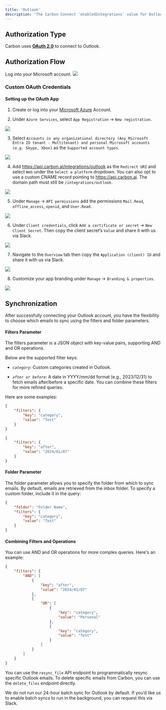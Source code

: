```yaml
---
title: 'Outlook'
description: 'The Carbon Connect `enabledIntegrations` value for Outlook is `OUTLOOK`.'
---
```


## Authorization Type

Carbon uses **[OAuth 2.0](https://learn.microsoft.com/en-us/onedrive/developer/rest-api/getting-started/msa-oauth?view=odsp-graph-online)** to connect to Outlook.

## Authorization Flow

Log into your Microsoft account.
![](https://i.ibb.co/86FPknL/Screen-Shot-2023-08-31-at-4-41-48-PM.png)

### Custom OAuth Credentials

#### Setting up the OAuth App

1. Create or log into your [Microsoft Azure](https://portal.azure.com/) Account.

2. Under `Azure Services`, select `App Registration` -> `New registration`.

![](https://i.ibb.co/SPR4ztF/Screen-Shot-2023-09-08-at-2-52-56-PM.png)

3. Select `Accounts in any organizational directory (Any Microsoft Entra ID tenant - Multitenant) and personal Microsoft accounts (e.g. Skype, Xbox)` as the `Supported account types`.

![](https://i.ibb.co/qBLpg1r/Screen-Shot-2023-09-12-at-11-09-28-PM.png)

4. Add https://api.carbon.ai/integrations/outlook as the `Redirect URI` and select `Web` under the `Select a platform` dropdown. You can also opt to use a custom CNAME record pointing to https://api.carbon.ai. The domain path must still be `/integrations/outlook`.

![](https://i.ibb.co/9NTZycz/Screen-Shot-2023-09-08-at-2-59-16-PM.png)

5. Under `Manage` -> `API permissions` add the permissions `Mail.Read`, `offline_access`, `openid`, and `User.Read`.

![](https://i.ibb.co/VTGK90Z/Onedrive-1.png)

6. Under `Client credentials`, click `Add a certificate or secret` -> `New Client Secret`. Then copy the client secret’s `Value` and share it with us via Slack.

![](https://i.ibb.co/0tghs0p/Screen-Shot-2023-09-08-at-3-13-30-PM.png)

7. Navigate to the `Overview` tab then copy the `Application (client) ID` and share it with us via Slack.

![](https://i.ibb.co/KGWzr1H/Screen-Shot-2023-09-12-at-11-14-08-PM.png)

8. Customize your app branding under `Manage` -> `Branding & properties`.

![](https://i.ibb.co/HrS9Cxj/Screen-Shot-2023-09-08-at-3-24-16-PM.png)

## Synchronization

After successfully connecting your Outlook account, you have the flexibility to choose which emails to sync using the filters and folder parameters.

#### Filters Parameter
The filters parameter is a JSON object with key-value pairs, supporting AND and OR operations. 

Below are the supported filter keys:

- _*`category`*_: Custom categories created in Outlook.

- _*`after or before`*_: A date in YYYY/mm/dd format (e.g., 2023/12/31) to fetch emails after/before a specific date.
You can combine these filters for more refined queries. 

Here are some examples:

```json
{
    "filters": {
        "key": "category",
        "value": "Test"
    }
}
```

```json
{
    "filters": {
        "key": "after",
        "value": "2024/01/07"
    }
}
```
#### Folder Parameter
The folder parameter allows you to specify the folder from which to sync emails. By default, emails are retrieved from the inbox folder. To specify a custom folder, include it in the query:

```json
{
    "folder": "Folder Name",
    "filters": {
        "key": "category",
        "value": "Test"
    }
}
```

#### Combining Filters and Operations
You can use AND and OR operations for more complex queries. Here's an example:

```json
{
    "filters": {
        "AND": [
            {
                "key": "after",
                "value": "2024/01/07"
            },
            {
                "OR": [
                    {
                        "key": "category",
                        "value": "Personal"
                    },
                    {
                        "key": "category",
                        "value": "Test"
                    }
                ]
            }
        ]
    }
}
````

You can use the `resync_file` API endpoint to programmatically resync specific Outlook emails. To delete specific emails from Carbon, you can use the `delete_files` endpoint directly.

We do not run our 24-hour batch sync for Outlook by default. If you’d like us to enable batch syncs to run in the background, you can request this via Slack.